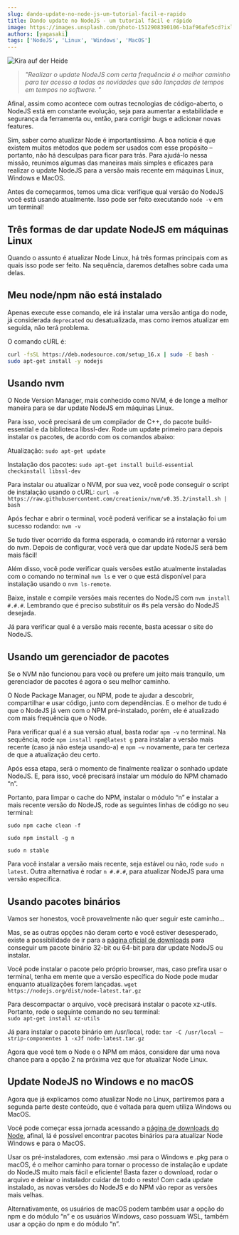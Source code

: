 ```yaml
---
slug: dando-update-no-node-js-um-tutorial-facil-e-rapido
title: Dando update no NodeJS - um tutorial fácil e rápido
image: https://images.unsplash.com/photo-1512908390106-b1af96afe5cd?ixlib=rb-4.0.3&ixid=MnwxMjA3fDB8MHxwaG90by1wYWdlfHx8fGVufDB8fHx8&auto=format&fit=crop&w=1170&q=80
authors: [yagasaki]
tags: ['NodeJS', 'Linux', 'Windows', 'MacOS']
---
```


![](https://images.unsplash.com/photo-1512908390106-b1af96afe5cd?ixlib=rb-4.0.3&ixid=MnwxMjA3fDB8MHxwaG90by1wYWdlfHx8fGVufDB8fHx8&auto=format&fit=crop&w=1170&q=80 "Kira auf der Heide")

> _"Realizar o update NodeJS com certa frequência é o melhor caminho para ter acesso a todas as novidades que são lançadas de tempos em tempos no software. "_

Afinal, assim como acontece com outras tecnologias de código-aberto, o NodeJS está em constante evolução, seja para aumentar a estabilidade e segurança da ferramenta ou, então, para corrigir bugs e adicionar novas features. 

Sim, saber como atualizar Node é importantíssimo. A boa notícia é que existem muitos métodos que podem ser usados com esse propósito – portanto, não há desculpas para ficar para trás. Para ajudá-lo nessa missão, reunimos algumas das maneiras mais simples e eficazes para realizar o update NodeJS para a versão mais recente em máquinas Linux, Windows e MacOS.

<!--truncate-->

Antes de começarmos, temos uma dica: verifique qual versão do NodeJS você está usando atualmente. Isso pode ser feito executando `node -v` em um terminal! 

## Três formas de dar update NodeJS em máquinas Linux
Quando o assunto é atualizar Node Linux, há três formas principais com as quais isso pode ser feito. Na sequência, daremos detalhes sobre cada uma delas.

## Meu node/npm não está instalado
Apenas execute esse comando, ele irá instalar uma versão antiga do node, já considerada `deprecated` ou desatualizada, mas como iremos atualizar em seguida, não terá problema.

O comando cURL é:

```bash
curl -fsSL https://deb.nodesource.com/setup_16.x | sudo -E bash -
sudo apt-get install -y nodejs
```

## Usando nvm
O Node Version Manager, mais conhecido como NVM, é de longe a melhor maneira para se dar update NodeJS em máquinas Linux.

Para isso, você precisará de um compilador de C++, do pacote build-essential e da biblioteca libssl-dev. Rode um update primeiro para depois instalar os pacotes, de acordo com os comandos abaixo: 

Atualização:
`sudo apt-get update`

Instalação dos pacotes:
`sudo apt-get install build-essential checkinstall libssl-dev`

Para instalar ou atualizar o NVM, por sua vez, você pode conseguir o script de instalação usando o cURL:
`curl -o https://raw.githubusercontent.com/creationix/nvm/v0.35.2/install.sh | bash`

Após fechar e abrir o terminal, você poderá verificar se a instalação foi um sucesso rodando:
`nvm -v`

Se tudo tiver ocorrido da forma esperada, o comando irá retornar a versão do nvm. Depois de configurar, você verá que dar update NodeJS será bem mais fácil! 

Além disso, você pode verificar quais versões estão atualmente instaladas com o comando no terminal `nvm ls` e ver o que está disponível para instalação usando o `nvm ls-remote`.

Baixe, instale e compile versões mais recentes do NodeJS com `nvm install #.#.#`. Lembrando que é preciso substituir os #s pela versão do NodeJS desejada.

Já para verificar qual é a versão mais recente, basta acessar o site do NodeJS.

## Usando um gerenciador de pacotes
Se o NVM não funcionou para você ou prefere um jeito mais tranquilo, um gerenciador de pacotes é agora o seu melhor caminho.

O Node Package Manager, ou NPM, pode te ajudar a descobrir, compartilhar e usar código, junto com dependências. E o melhor de tudo é que o NodeJS já vem com o NPM pré-instalado, porém, ele é atualizado com mais frequência que o Node.

Para verificar qual é a sua versão atual, basta rodar `npm -v` no terminal. Na sequência, rode `npm install npm@latest g` para instalar a versão mais recente (caso já não esteja usando-a) e `npm –v` novamente, para ter certeza de que a atualização deu certo. 

Após essa etapa, será o momento de finalmente realizar o sonhado update NodeJS. E, para isso, você precisará instalar um módulo do NPM chamado “n”.

Portanto, para limpar o cache do NPM, instalar o módulo “n” e instalar a mais recente versão do NodeJS, rode as seguintes linhas de código no seu terminal:

`sudo npm cache clean -f`

`sudo npm install -g n`

`sudo n stable`

Para você instalar a versão mais recente, seja estável ou não, rode `sudo n latest`. Outra alternativa é rodar `n #.#.#`, para atualizar NodeJS para uma versão específica.

## Usando pacotes binários
Vamos ser honestos, você provavelmente não quer seguir este caminho…

Mas, se as outras opções não deram certo e você estiver desesperado, existe a possibilidade de ir para a [página oficial de downloads](https://nodejs.org/en/download?ref=yagasaki.dev/blog) para conseguir um pacote binário 32-bit ou 64-bit para dar update NodeJS ou instalar.

Você pode instalar o pacote pelo próprio browser, mas, caso prefira usar o terminal, tenha em mente que a versão específica do Node pode mudar enquanto atualizações forem lançadas.
`wget https://nodejs.org/dist/node-latest.tar.gz`

Para descompactar o arquivo, você precisará instalar o pacote xz-utils. Portanto, rode o seguinte comando no seu terminal:  
`sudo apt-get install xz-utils`

Já para instalar o pacote binário em /usr/local, rode:
`tar -C /usr/local –strip-componentes 1 -xJf node-latest.tar.gz`

Agora que você tem o Node e o NPM em mãos, considere dar uma nova chance para a opção 2 na próxima vez que for atualizar Node Linux.

## Update NodeJS no Windows e no macOS
Agora que já explicamos como atualizar Node no Linux, partiremos para a segunda parte deste conteúdo, que é voltada para quem utiliza Windows ou MacOS. 

Você pode começar essa jornada acessando a [página de downloads do Node](https://nodejs.org/en/download?ref=yagasaki.dev/blog), afinal, lá é possível encontrar pacotes binários para atualizar Node Windows e para o MacOS.

Usar os pré-instaladores, com extensão .msi para o Windows e .pkg para o macOS, é o melhor caminho para tornar o processo de instalação e update do NodeJS muito mais fácil e eficiente! Basta fazer o download, rodar o arquivo e deixar o instalador cuidar de todo o resto! Com cada update instalado, as novas versões do NodeJS e do NPM vão repor as versões mais velhas.

Alternativamente, os usuários de macOS podem também usar a opção do npm e do módulo “n” e os usuários Windows, caso possuam WSL, também usar a opção do npm e do módulo “n”.

